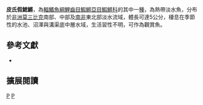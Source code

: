 {{Speciesbox 
| taxon = Nothobranchius pienaari
| status = NE
| status_system = IUCN3.1
| authority =  [[Shidlovskiy|Shidlovskiy]], [[Watters|Watters]] & [[Wildekamp|Wildekamp]], 2010
| synonyms = 
}}
'''皮氏假鰓鱂'''，為[[輻鰭魚綱|輻鰭魚綱]][[鯉齒目|鯉齒目]][[鰕鱂亞目|鰕鱂亞目]][[鰕鱂科|鰕鱂科]]的其中一[[種|種]]，為熱帶淡水魚，分布於[[非洲|非洲]][[莫三比克|莫三比克]]南部、中部及[[南非|南非]]東北部淡水流域，體長可達5公分，棲息在季節性的水池、沼澤與溝渠底中層水域，生活習性不明，可作為觀賞魚。
== 參考文獻 ==
*{{FishBase_species|genus=Nothobranchius|species=pienaari|year=2014|month=8}}

== 擴展閱讀 ==
{{refbegin}}
{{wikispecies-inline|Nothobranchius pienaari|皮氏假鰓鱂}}
{{refend}}
{{Taxonbar|from=Q5845869}}

[[Category:觀賞魚|P]]
[[Category:假鰓鱂屬|P]]
